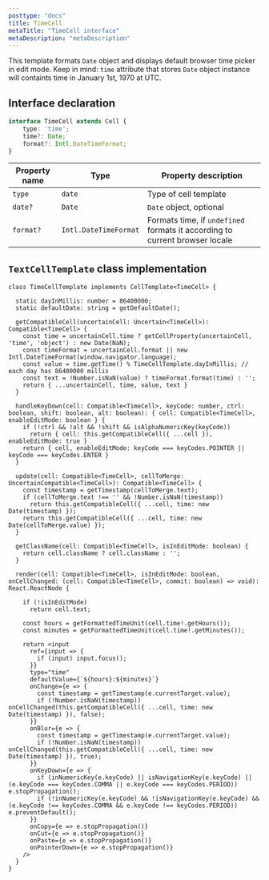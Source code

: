 ```yaml
---
posttype: "docs"
title: TimeCell
metaTitle: "TimeCell interface"
metaDescription: "metaDescription"
---
```


This template formats `Date` object and displays default browser time picker in edit mode.
Keep in mind: `time` attribute that stores `Date` object instance will containts time in January 1st, 1970 at UTC.


## Interface declaration 

```ts
interface TimeCell extends Cell {
    type: 'time';
    time?: Date;
    format?: Intl.DateTimeFormat;
}
```

| Property name     | Type                      | Property description | 
| ------------      | -------------             | -------------------- |
| `type`            | `date`                    | Type of cell template | 
| `date?`           | `Date`                    | `Date` object, optional | 
| `format?`         | `Intl.DateTimeFormat`     | Formats time, if `undefined` formats it according to current browser locale | 

## `TextCellTemplate` class implementation

```tsx
class TimeCellTemplate implements CellTemplate<TimeCell> {

  static dayInMillis: number = 86400000;
  static defaultDate: string = getDefaultDate();

  getCompatibleCell(uncertainCell: Uncertain<TimeCell>): Compatible<TimeCell> {
    const time = uncertainCell.time ? getCellProperty(uncertainCell, 'time', 'object') : new Date(NaN);
    const timeFormat = uncertainCell.format || new Intl.DateTimeFormat(window.navigator.language);
    const value = time.getTime() % TimeCellTemplate.dayInMillis; // each day has 86400000 millis
    const text = !Number.isNaN(value) ? timeFormat.format(time) : '';
    return { ...uncertainCell, time, value, text }
  }

  handleKeyDown(cell: Compatible<TimeCell>, keyCode: number, ctrl: boolean, shift: boolean, alt: boolean): { cell: Compatible<TimeCell>, enableEditMode: boolean } {
    if (!ctrl && !alt && !shift && isAlphaNumericKey(keyCode))
      return { cell: this.getCompatibleCell({ ...cell }), enableEditMode: true }
    return { cell, enableEditMode: keyCode === keyCodes.POINTER || keyCode === keyCodes.ENTER }
  }

  update(cell: Compatible<TimeCell>, cellToMerge: UncertainCompatible<TimeCell>): Compatible<TimeCell> {
    const timestamp = getTimestamp(cellToMerge.text);
    if (cellToMerge.text !== '' && !Number.isNaN(timestamp))
      return this.getCompatibleCell({ ...cell, time: new Date(timestamp) });
    return this.getCompatibleCell({ ...cell, time: new Date(cellToMerge.value) });
  }

  getClassName(cell: Compatible<TimeCell>, isInEditMode: boolean) {
    return cell.className ? cell.className : '';
  }

  render(cell: Compatible<TimeCell>, isInEditMode: boolean, onCellChanged: (cell: Compatible<TimeCell>, commit: boolean) => void): React.ReactNode {

    if (!isInEditMode)
      return cell.text;

    const hours = getFormattedTimeUnit(cell.time!.getHours());
    const minutes = getFormattedTimeUnit(cell.time!.getMinutes());

    return <input
      ref={input => {
        if (input) input.focus();
      }}
      type="time"
      defaultValue={`${hours}:${minutes}`}
      onChange={e => {
        const timestamp = getTimestamp(e.currentTarget.value);
        if (!Number.isNaN(timestamp)) onCellChanged(this.getCompatibleCell({ ...cell, time: new Date(timestamp) }), false);
      }}
      onBlur={e => {
        const timestamp = getTimestamp(e.currentTarget.value);
        if (!Number.isNaN(timestamp)) onCellChanged(this.getCompatibleCell({ ...cell, time: new Date(timestamp) }), true);
      }}
      onKeyDown={e => {
        if (inNumericKey(e.keyCode) || isNavigationKey(e.keyCode) || (e.keyCode === keyCodes.COMMA || e.keyCode === keyCodes.PERIOD)) e.stopPropagation();
        if (!inNumericKey(e.keyCode) && !isNavigationKey(e.keyCode) && (e.keyCode !== keyCodes.COMMA && e.keyCode !== keyCodes.PERIOD)) e.preventDefault();
      }}
      onCopy={e => e.stopPropagation()}
      onCut={e => e.stopPropagation()}
      onPaste={e => e.stopPropagation()}
      onPointerDown={e => e.stopPropagation()}
    />
  }
}
```